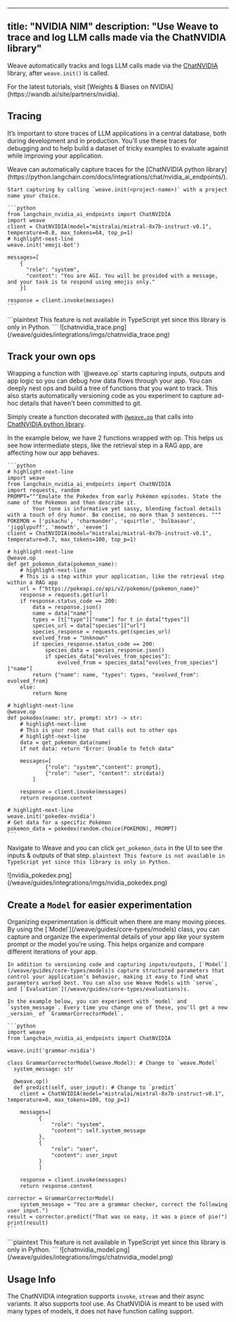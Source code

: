 
---
title: "NVIDIA NIM"
description: "Use Weave to trace and log LLM calls made via the ChatNVIDIA library"
---

Weave automatically tracks and logs LLM calls made via the [ChatNVIDIA](https://python.langchain.com/docs/integrations/chat/nvidia_ai_endpoints/) library, after `weave.init()` is called.

<Tip>
For the latest tutorials, visit [Weights & Biases on NVIDIA](https://wandb.ai/site/partners/nvidia).
</Tip>

## Tracing

It’s important to store traces of LLM applications in a central database, both during development and in production. You’ll use these traces for debugging and to help build a dataset of tricky examples to evaluate against while improving your application.

<Tabs>
  <Tab title="Python">
    Weave can automatically capture traces for the [ChatNVIDIA python library](https://python.langchain.com/docs/integrations/chat/nvidia_ai_endpoints/).

    Start capturing by calling `weave.init(<project-name>)` with a project name your choice.

    ```python
    from langchain_nvidia_ai_endpoints import ChatNVIDIA
    import weave
    client = ChatNVIDIA(model="mistralai/mixtral-8x7b-instruct-v0.1", temperature=0.8, max_tokens=64, top_p=1)
    # highlight-next-line
    weave.init('emoji-bot')

    messages=[
        {
          "role": "system",
          "content": "You are AGI. You will be provided with a message, and your task is to respond using emojis only."
        }]

    response = client.invoke(messages)
    ```

  </Tab>
  <Tab title="TypeScript">
      ```plaintext
      This feature is not available in TypeScript yet since this library is only in Python.
      ```
  </Tab>
</Tabs>

<Frame>
![chatnvidia_trace.png](/weave/guides/integrations/imgs/chatnvidia_trace.png)
</Frame>

## Track your own ops

<Tabs>
  <Tab title="Python">
Wrapping a function with `@weave.op` starts capturing inputs, outputs and app logic so you can debug how data flows through your app. You can deeply nest ops and build a tree of functions that you want to track. This also starts automatically versioning code as you experiment to capture ad-hoc details that haven't been committed to git.

Simply create a function decorated with [`@weave.op`](/weave/guides/tracking/ops) that calls into [ChatNVIDIA python library](https://python.langchain.com/docs/integrations/chat/nvidia_ai_endpoints/).

In the example below, we have 2 functions wrapped with op. This helps us see how intermediate steps, like the retrieval step in a RAG app, are affecting how our app behaves.

    ```python
    # highlight-next-line
    import weave
    from langchain_nvidia_ai_endpoints import ChatNVIDIA
    import requests, random
    PROMPT="""Emulate the Pokedex from early Pokémon episodes. State the name of the Pokemon and then describe it.
            Your tone is informative yet sassy, blending factual details with a touch of dry humor. Be concise, no more than 3 sentences. """
    POKEMON = ['pikachu', 'charmander', 'squirtle', 'bulbasaur', 'jigglypuff', 'meowth', 'eevee']
    client = ChatNVIDIA(model="mistralai/mixtral-8x7b-instruct-v0.1", temperature=0.7, max_tokens=100, top_p=1)

    # highlight-next-line
    @weave.op
    def get_pokemon_data(pokemon_name):
        # highlight-next-line
        # This is a step within your application, like the retrieval step within a RAG app
        url = f"https://pokeapi.co/api/v2/pokemon/{pokemon_name}"
        response = requests.get(url)
        if response.status_code == 200:
            data = response.json()
            name = data["name"]
            types = [t["type"]["name"] for t in data["types"]]
            species_url = data["species"]["url"]
            species_response = requests.get(species_url)
            evolved_from = "Unknown"
            if species_response.status_code == 200:
                species_data = species_response.json()
                if species_data["evolves_from_species"]:
                    evolved_from = species_data["evolves_from_species"]["name"]
            return {"name": name, "types": types, "evolved_from": evolved_from}
        else:
            return None

    # highlight-next-line
    @weave.op
    def pokedex(name: str, prompt: str) -> str:
        # highlight-next-line
        # This is your root op that calls out to other ops
        # highlight-next-line
        data = get_pokemon_data(name)
        if not data: return "Error: Unable to fetch data"

        messages=[
                {"role": "system","content": prompt},
                {"role": "user", "content": str(data)}
            ]

        response = client.invoke(messages)
        return response.content

    # highlight-next-line
    weave.init('pokedex-nvidia')
    # Get data for a specific Pokémon
    pokemon_data = pokedex(random.choice(POKEMON), PROMPT)
    ```

Navigate to Weave and you can click `get_pokemon_data` in the UI to see the inputs & outputs of that step.
</Tab>
<Tab title="TypeScript">
    ```plaintext
    This feature is not available in TypeScript yet since this library is only in Python.
    ```
</Tab>
</Tabs>

<Frame>
![nvidia_pokedex.png](/weave/guides/integrations/imgs/nvidia_pokedex.png)
</Frame>

## Create a `Model` for easier experimentation

<Tabs>
  <Tab title="Python">
    Organizing experimentation is difficult when there are many moving pieces. By using the [`Model`](/weave/guides/core-types/models) class, you can capture and organize the experimental details of your app like your system prompt or the model you're using. This helps organize and compare different iterations of your app.

    In addition to versioning code and capturing inputs/outputs, [`Model`](/weave/guides/core-types/models)s capture structured parameters that control your application’s behavior, making it easy to find what parameters worked best. You can also use Weave Models with `serve`, and [`Evaluation`](/weave/guides/core-types/evaluations)s.

    In the example below, you can experiment with `model` and `system_message`. Every time you change one of these, you'll get a new _version_ of `GrammarCorrectorModel`.

    ```python
    import weave
    from langchain_nvidia_ai_endpoints import ChatNVIDIA

    weave.init('grammar-nvidia')

    class GrammarCorrectorModel(weave.Model): # Change to `weave.Model`
      system_message: str

      @weave.op()
      def predict(self, user_input): # Change to `predict`
        client = ChatNVIDIA(model="mistralai/mixtral-8x7b-instruct-v0.1", temperature=0, max_tokens=100, top_p=1)

        messages=[
              {
                  "role": "system",
                  "content": self.system_message
              },
              {
                  "role": "user",
                  "content": user_input
              }
              ]

        response = client.invoke(messages)
        return response.content

    corrector = GrammarCorrectorModel(
        system_message = "You are a grammar checker, correct the following user input.")
    result = corrector.predict("That was so easy, it was a piece of pie!")
    print(result)
    ```
  </Tab>
  <Tab title="TypeScript">
    ```plaintext
    This feature is not available in TypeScript yet since this library is only in Python.
    ```
  </Tab>
</Tabs>

<Frame>
![chatnvidia_model.png](/weave/guides/integrations/imgs/chatnvidia_model.png)
</Frame>

## Usage Info

The ChatNVIDIA integration supports `invoke`, `stream` and their async variants. It also supports tool use. 
As ChatNVIDIA is meant to be used with many types of models, it does not have function calling support.

